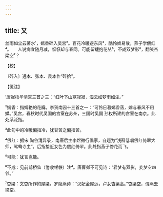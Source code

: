 ```yaml
---
---
---
```

title: 又
---







丝雨如尘云著水¹，嫣香碎入吴宫²。百花冷暖避东风³，酷怜娇易散，燕子学偎红⁴。　　人说病宜随月减，恹恹却与春同。可能留蜨抱花丛⁵，不成双梦影⁶，翻笑杏梁空⁷？





【校】


〔碎入〕通本、张本、袁本作“碎拾”。





【笺注】


¹唐崔橹华清宫三首之三：“红叶下山寒寂寂，湿云如梦雨如尘。”

²嫣香：指娇艳的花瓣。李贺南园十三首之一：“可怜日暮嫣香落，嫁与春风不用媒。”吴宫，春秋时代吴国的宫室在苏州，三国时吴国 孙权所建的宫室在南京。此处系泛指。

³此句中的冷暖偏指冷，犹甘苦之偏指苦。

⁴偎红：据宋 陶谷清异录，南唐后主李煜微行倡家，自题为“浅斟低唱偎红倚翠大师，鸳鸯寺主”。后指接近女色为偎红倚翠。此处指燕子傍花而飞。

⁵可能：犹言岂能。

⁶不成：见前鹊桥仙（倦收缃帙）注⁴。唐曹邺不可见诗：“君梦有双影，妾梦空四邻。”

⁷杏梁：文杏所作的屋梁。罗隐燕诗：“汉妃金屋远，卢女杏梁高。”杏梁空，谓燕去梁空。